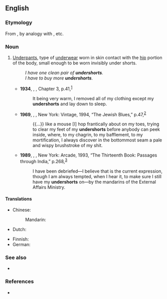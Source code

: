 ==English==

===Etymology===
From {{prefix|under|shorts|lang=en}}, by analogy with {{m|en|underpants}}, etc.

===Noun===
{{en-plural noun}}

# [[underpants|Underpants]], type of [[underwear]] worn in skin contact with the [[hip]] portion of the body, small enough to be worn invisibly under shorts.
#: ''I have one clean pair of '''undershorts'''.''
#: ''I have to buy more '''undershorts'''.''
#* '''1934''', {{w|Edgar Rice Burroughs}}, ''{{w|Pirates of Venus}}'', Chapter 3, p.{{nbsp}}41,<sup>[https://www.fadedpage.com/books/20170822/html.php]</sup>
#*: It being very warm, I removed all of my clothing except my '''undershorts''' and lay down to sleep.
#* '''1969''', {{w|Philip Roth}}, ''{{w|Portnoy's Complaint|Portnoy’s Complaint}}'', New York: Vintage, 1994, “The Jewish Blues,” p.{{nbsp}}47,<sup>[https://archive.org/details/portnoyscomplain00roth_0]</sup>
#*: {{...}} like a mouse [I] hop frantically about on my toes, trying to clear my feet of my '''undershorts''' before anybody can peek inside, where, to my chagrin, to my bafflement, to my mortification, I always discover in the bottommost seam a pale and wispy brushstroke of my shit.
#* '''1989''', {{w|Shashi Tharoor}}, ''{{w|The Great Indian Novel}}'', New York: Arcade, 1993, “The Thirteenth Book: Passages through India,” p.{{nbsp}}268,<sup>[https://books.google.ca/books?id=tyNahb9XtQsC&printsec=frontcover#v=onepage&q&f=false]</sup>
#*: I have been debriefed—I believe that is the current expression, though I am always tempted, when I hear it, to make sure I still have my '''undershorts''' on—by the mandarins of the External Affairs Ministry.

====Translations====
{{trans-top|underpants}}
* Chinese:
*: Mandarin: {{t-needed|cmn}}
* Dutch: {{t+|nl|onderbroek}}
{{trans-mid}}
* Finnish: {{t+|fi|alushousut}}
* German: {{t+|de|Unterhose}}
{{trans-bottom}}

===See also===
* {{l|en|briefs}}

===References===
* {{R:OneLook}}

{{C|en|Underwear}}